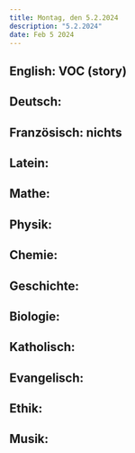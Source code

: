 ```yaml
---
title: Montag, den 5.2.2024
description: "5.2.2024"
date: Feb 5 2024
---
```


## English: VOC (story)
## Deutsch: 
## Französisch: nichts
## Latein: 
## Mathe: 
## Physik: 
## Chemie: 
## Geschichte: 
## Biologie: 
## Katholisch: 
## Evangelisch: 
## Ethik: 
## Musik: 